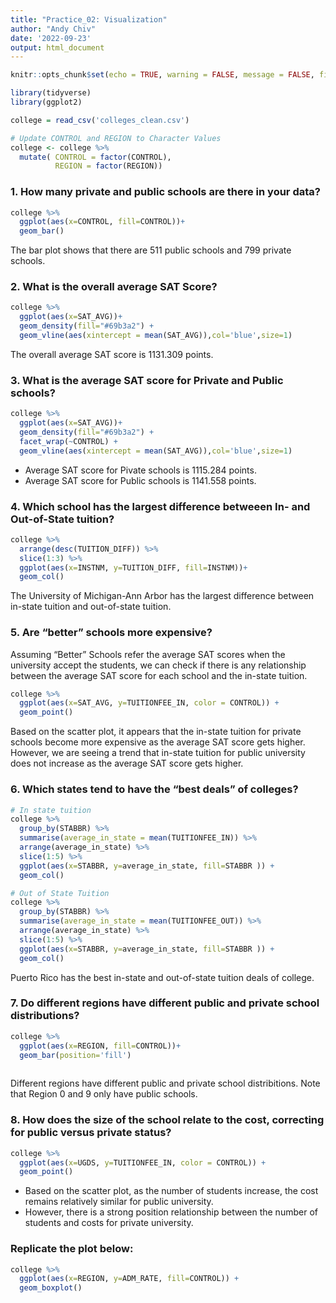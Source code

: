 ```yaml
---
title: "Practice_02: Visualization"
author: "Andy Chiv"
date: '2022-09-23'
output: html_document
---
```


```r
knitr::opts_chunk$set(echo = TRUE, warning = FALSE, message = FALSE, fig.height=4, fig.width=6)
```

```r
library(tidyverse)
library(ggplot2)
```


```r
college = read_csv('colleges_clean.csv')

# Update CONTROL and REGION to Character Values
college <- college %>% 
  mutate( CONTROL = factor(CONTROL), 
          REGION = factor(REGION))
```


### 1. How many private and public schools are there in your data?

```r
college %>% 
  ggplot(aes(x=CONTROL, fill=CONTROL))+
  geom_bar()
```

The bar plot shows that there are 511 public schools and 799 private schools.

### 2. What is the overall average SAT Score?

```r
college %>% 
  ggplot(aes(x=SAT_AVG))+
  geom_density(fill="#69b3a2") +
  geom_vline(aes(xintercept = mean(SAT_AVG)),col='blue',size=1)
```

The overall average SAT score is 1131.309 points.

### 3. What is the average SAT score for Private and Public schools?

```r
college %>% 
  ggplot(aes(x=SAT_AVG))+
  geom_density(fill="#69b3a2") + 
  facet_wrap(~CONTROL) +
  geom_vline(aes(xintercept = mean(SAT_AVG)),col='blue',size=1)
```

 - Average SAT score for Pivate schools is 1115.284 points.
 - Average SAT score for Public schools is 1141.558 points.

### 4. Which school has the largest difference betweeen In- and Out-of-State tuition?


```r
college %>%
  arrange(desc(TUITION_DIFF)) %>% 
  slice(1:3) %>% 
  ggplot(aes(x=INSTNM, y=TUITION_DIFF, fill=INSTNM))+
  geom_col()
```
The University of Michigan-Ann Arbor has the largest difference between in-state tuition and out-of-state tuition. 

### 5. Are “better” schools more expensive?

Assuming "Better" Schools refer the average SAT scores when the university accept the students, we can check if there is any relationship between the average SAT score for each school and the in-state tuition. 

```r
college %>% 
  ggplot(aes(x=SAT_AVG, y=TUITIONFEE_IN, color = CONTROL)) +
  geom_point()
```

Based on the scatter plot, it appears that the in-state tuition for private schools become more expensive as the average SAT score gets higher. However, we are seeing a trend that in-state tuition for public university does not increase as the average SAT score gets higher. 

### 6. Which states tend to have the “best deals” of colleges?

```r
# In state tuition
college %>% 
  group_by(STABBR) %>% 
  summarise(average_in_state = mean(TUITIONFEE_IN)) %>%
  arrange(average_in_state) %>%
  slice(1:5) %>%
  ggplot(aes(x=STABBR, y=average_in_state, fill=STABBR )) +
  geom_col()
```

```r
# Out of State Tuition
college %>% 
  group_by(STABBR) %>% 
  summarise(average_in_state = mean(TUITIONFEE_OUT)) %>%
  arrange(average_in_state) %>%
  slice(1:5) %>%
  ggplot(aes(x=STABBR, y=average_in_state, fill=STABBR )) +
  geom_col()

```
Puerto Rico has the best in-state and out-of-state tuition deals of college. 


### 7. Do different regions have different public and private school distributions?
```r
college %>% 
  ggplot(aes(x=REGION, fill=CONTROL))+
  geom_bar(position='fill')
  
```
Different regions have different public and private school distribitions. Note that Region 0 and 9 only have public schools.

### 8. How does the size of the school relate to the cost, correcting for public versus private status?
```r
college %>% 
  ggplot(aes(x=UGDS, y=TUITIONFEE_IN, color = CONTROL)) +
  geom_point()
```

- Based on the scatter plot, as the number of students increase, the cost remains relatively similar for public university. 
- However, there is a strong position relationship between the number of students and costs for private university.


### Replicate the plot below: 
```r
college %>% 
  ggplot(aes(x=REGION, y=ADM_RATE, fill=CONTROL)) +
  geom_boxplot()
```













